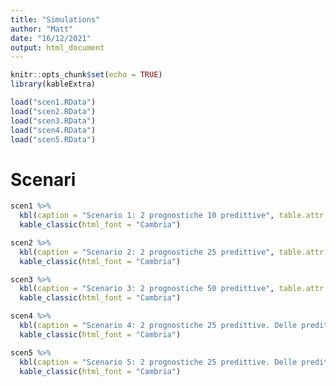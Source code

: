 ```yaml
---
title: "Simulations"
author: "Matt"
date: "16/12/2021"
output: html_document
---
```


```r
knitr::opts_chunk$set(echo = TRUE)
library(kableExtra)

load("scen1.RData")
load("scen2.RData")
load("scen3.RData")
load("scen4.RData")
load("scen5.RData")
```

# Scenari

```r
scen1 %>%
  kbl(caption = "Scenario 1: 2 prognostiche 10 predittive", table.attr = "style='width:50%;'") %>%
  kable_classic(html_font = "Cambria")
```

```r
scen2 %>%
  kbl(caption = "Scenario 2: 2 prognostiche 25 predittive", table.attr = "style='width:50%;'") %>%
  kable_classic(html_font = "Cambria")
```

```r
scen3 %>%
  kbl(caption = "Scenario 3: 2 prognostiche 50 predittive", table.attr = "style='width:50%;'") %>%
  kable_classic(html_font = "Cambria")
```

```r
scen4 %>%
  kbl(caption = "Scenario 4: 2 prognostiche 25 predittive. Delle predittive solo 10 sono usate per generare la risposta.", table.attr = "style='width:50%;'") %>%
  kable_classic(html_font = "Cambria")
```

```r
scen5 %>%
  kbl(caption = "Scenario 5: 2 prognostiche 25 predittive. Delle predittive solo 10 sono usate per generare la risposta.", table.attr = "style='width:50%;'") %>%
  kable_classic(html_font = "Cambria")
```



